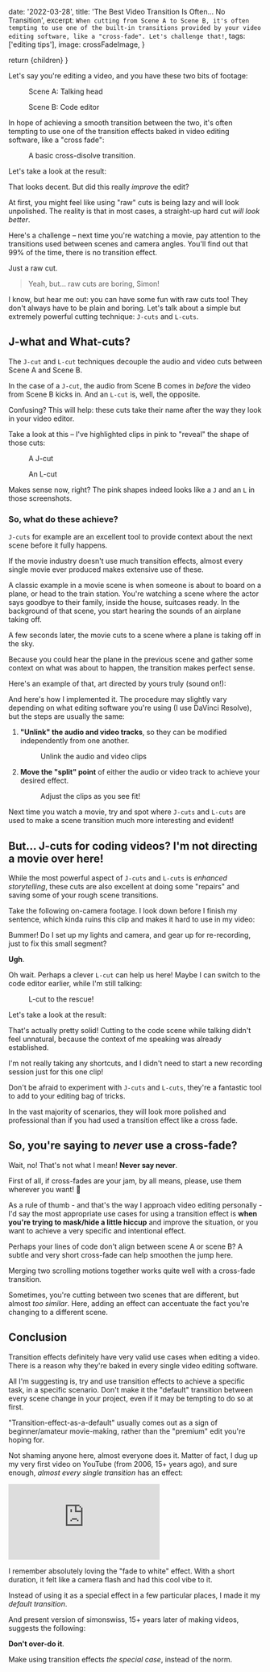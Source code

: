 

  date: '2022-03-28',
  title: 'The Best Video Transition Is Often... No Transition',
  excerpt: `When cutting from Scene A to Scene B, it's often tempting to use one of the built-in transitions provided by your video editing software, like a "cross-fade". Let's challenge that!`,
  tags: ['editing tips'],
  image: crossFadeImage,
}

  return <MarkdownLayout meta={meta}>{children}</MarkdownLayout>
}

Let's say you're editing a video, and you have these two bits of footage:

<div className="flex flex-col md:flex-row items-center gap-4">
  <figure>
    <Image
      src={talkingHeadImage}
      width={800}
      height={450}
      alt=""
      className="rounded-2xl object-cover"
    />
    <figcaption>Scene A: Talking head</figcaption>
  </figure>

  <figure>
    <Image
      src={codeImage}
      width={800}
      height={450}
      alt=""
      className="rounded-2xl object-cover"
    />
    <figcaption>Scene B: Code editor</figcaption>
  </figure>
</div>

In hope of achieving a smooth transition between the two, it's often tempting to use one of the transition effects baked in video editing software, like a "cross fade":

<figure>
  <Image
    src={crossFadeImage}
    width={800}
    height={450}
    alt=""
    className="rounded-2xl object-cover"
  />
  <figcaption>A basic cross-disolve transition.</figcaption>
</figure>

Let's take a look at the result:

<CloudinaryVideo url="https://player.cloudinary.com/embed/?public_id=v1648504960%2Fbetter-dev%2Ftransitions%2FCross-fade.mp4&cloud_name=simonswiss&player%5Bfluid%5D=true&player%5Bcontrols%5D=true&player%5Bcolors%5D%5Baccent%5D=%230c40ff&player%5Bposter_options%5D%5Btransformation%5D%5Bstart_offset%5D=0&source%5Bsource_types%5D%5B0%5D=mp4" />

That looks decent. But did this really _improve_ the edit?

At first, you might feel like using "raw" cuts is being lazy and will look unpolished. The reality is that in most cases, a straight-up hard cut _will look better_.

Here's a challenge – next time you're watching a movie, pay attention to the transitions used between scenes and camera angles. You'll find out that 99% of the time, there is no transition effect.

Just a raw cut.

> Yeah, but... raw cuts are boring, Simon!

I know, but hear me out: you can have some fun with raw cuts too! They don't always have to be plain and boring. Let's talk about a simple but extremely powerful cutting technique: `J-cuts` and `L-cuts`.

## J-what and What-cuts?

The `J-cut` and `L-cut` techniques decouple the audio and video cuts between Scene A and Scene B.

In the case of a `J-cut`, the audio from Scene B comes in _before_ the video from Scene B kicks in. And an `L-cut` is, well, the opposite.

Confusing? This will help: these cuts take their name after the way they look in your video editor.

Take a look at this – I've highlighted clips in pink to "reveal" the shape of those cuts:

<div className="flex items-center gap-4">
  <figure>
    <Image
      src={jCutImage}
      width={800}
      height={450}
      alt=""
      className="rounded-2xl object-cover"
    />
    <figcaption>A J-cut</figcaption>
  </figure>

  <figure>
    <Image
      src={lCutImage}
      width={800}
      height={450}
      alt=""
      className="rounded-2xl object-cover"
    />
    <figcaption>An L-cut</figcaption>
  </figure>
</div>

Makes sense now, right? The pink shapes indeed looks like a `J` and an `L` in those screenshots.

### So, what do these achieve?

`J-cuts` for example are an excellent tool to provide context about the next scene before it fully happens.

If the movie industry doesn't use much transition effects, almost every single movie ever produced makes extensive use of these.

A classic example in a movie scene is when someone is about to board on a plane, or head to the train station. You're watching a scene where the actor says goodbye to their family, inside the house, suitcases ready. In the background of that scene, you start hearing the sounds of an airplane taking off.

A few seconds later, the movie cuts to a scene where a plane is taking off in the sky.

Because you could hear the plane in the previous scene and gather some context on what was about to happen, the transition makes perfect sense.

Here's an example of that, art directed by yours truly (sound on!):

<CloudinaryVideo url="https://player.cloudinary.com/embed/?public_id=v1648508386%2Fbetter-dev%2Ftransitions%2Fj-cut.mp4&cloud_name=simonswiss&player%5Bfluid%5D=true&player%5Bcontrols%5D=true&player%5Bcolors%5D%5Baccent%5D=%230c40ff&player%5Bposter_options%5D%5Btransformation%5D%5Bstart_offset%5D=5&source%5Bsource_types%5D%5B0%5D=mp4" />

And here's how I implemented it. The procedure may slightly vary depending on what editing software you're using (I use DaVinci Resolve), but the steps are usually the same:

1. **"Unlink" the audio and video tracks**, so they can be modified independently from one another.

   <figure>
     <Image
       src={jCutUnlinkImage}
       width={800}
       height={450}
       alt=""
       className="rounded-2xl object-cover"
     />
     <figcaption>Unlink the audio and video clips</figcaption>
   </figure>

2. **Move the "split" point** of either the audio or video track to achieve your desired effect.

   <figure>
     <Image
       src={jCutExampleImage}
       width={800}
       height={450}
       alt=""
       className="rounded-2xl object-cover"
     />
     <figcaption>Adjust the clips as you see fit!</figcaption>
   </figure>

Next time you watch a movie, try and spot where `J-cuts` and `L-cuts` are used to make a scene transition much more interesting and evident!

## But... J-cuts for coding videos? I'm not directing a movie over here!

While the most powerful aspect of `J-cuts` and `L-cuts` is _enhanced storytelling_, these cuts are also excellent at doing some "repairs" and saving some of your rough scene transitions.

Take the following on-camera footage. I look down before I finish my sentence, which kinda ruins this clip and makes it hard to use in my video:

<CloudinaryVideo url="https://player.cloudinary.com/embed/?public_id=v1648509467%2Fbetter-dev%2Ftransitions%2Flooking-down.mp4&cloud_name=simonswiss&player%5Bfluid%5D=true&player%5Bcontrols%5D=true&player%5Bcolors%5D%5Baccent%5D=%230c40ff&player%5Bposter_options%5D%5Btransformation%5D%5Bstart_offset%5D=4&source%5Bsource_types%5D%5B0%5D=mp4" />

Bummer! Do I set up my lights and camera, and gear up for re-recording, just to fix this small segment?

**Ugh**.

Oh wait. Perhaps a clever `L-cut` can help us here! Maybe I can switch to the code editor earlier, while I'm still talking:

<figure>
  <Image
    src={lCutExampleImage}
    width={800}
    height={450}
    alt=""
    className="rounded-2xl object-cover"
  />
  <figcaption>L-cut to the rescue!</figcaption>
</figure>

Let's take a look at the result:

<CloudinaryVideo url="https://player.cloudinary.com/embed/?public_id=v1648509471%2Fbetter-dev%2Ftransitions%2Fl-cut-fix.mp4&cloud_name=simonswiss&player%5Bfluid%5D=true&player%5Bcontrols%5D=true&player%5Bposter_options%5D%5Btransformation%5D%5Bstart_offset%5D=0&source%5Bsource_types%5D%5B0%5D=mp4" />

That's actually pretty solid! Cutting to the code scene while talking didn't feel unnatural, because the context of me speaking was already established.

I'm not really taking any shortcuts, and I didn't need to start a new recording session just for this one clip!

Don't be afraid to experiment with `J-cuts` and `L-cuts`, they're a fantastic tool to add to your editing bag of tricks.

In the vast majority of scenarios, they will look more polished and professional than if you had used a transition effect like a cross fade.

## So, you're saying to _never_ use a cross-fade?

Wait, no! That's not what I mean! **Never say never**.

First of all, if cross-fades are your jam, by all means, please, use them wherever you want! 🤗

As a rule of thumb - and that's the way I approach video editing personally - I'd say the most appropriate use cases for using a transition effect is **when you're trying to mask/hide a little hiccup** and improve the situation, or you want to achieve a very specific and intentional effect.

Perhaps your lines of code don't align between scene A or scene B? A subtle and very short cross-fade can help smoothen the jump here.

Merging two scrolling motions together works quite well with a cross-fade transition.

Sometimes, you're cutting between two scenes that are different, but almost _too similar_. Here, adding an effect can accentuate the fact you're changing to a different scene.

## Conclusion

Transition effects definitely have very valid use cases when editing a video. There is a reason why they're baked in every single video editing software.

All I'm suggesting is, try and use transition effects to achieve a specific task, in a specific scenario. Don't make it the "default" transition between every scene change in your project, even if it may be tempting to do so at first.

"Transition-effect-as-a-default" usually comes out as a sign of beginner/amateur movie-making, rather than the "premium" edit you're hoping for.

Not shaming anyone here, almost everyone does it. Matter of fact, I dug up my very first video on YouTube (from 2006, 15+ years ago), and sure enough, _almost every single transition_ has an effect:

<iframe
  className="aspect-video w-full"
  src="https://www.youtube.com/embed/g8j9DIPgk30"
  title="YouTube video player"
  frameBorder="0"
  allow="accelerometer; autoplay; clipboard-write; encrypted-media; gyroscope; picture-in-picture"
  allowFullScreen
></iframe>

I remember absolutely loving the "fade to white" effect. With a short duration, it felt like a camera flash and had this cool vibe to it.

Instead of using it as a special effect in a few particular places, I made it my _default transition_.

And present version of simonswiss, 15+ years later of making videos, suggests the following:

**Don't over-do it**.

Make using transition effects _the special case_, instead of the norm.
